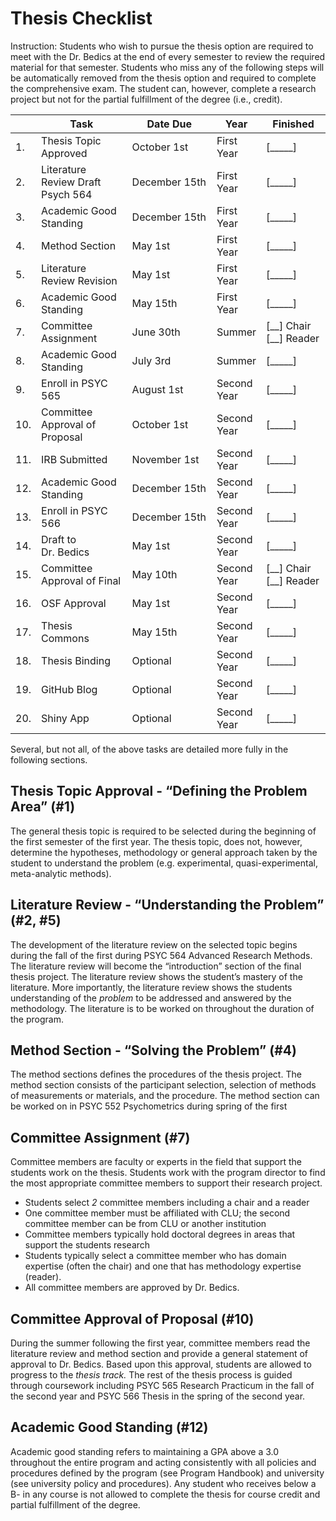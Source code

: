 # Thesis Checklist


Instruction: Students who wish to pursue the thesis option are required to meet with the Dr. Bedics at the end of every semester to review the required material for that semester.  Students who miss any of the following steps will be automatically removed from the thesis option and required to complete the comprehensive exam.  The student can, however, complete a research project but not for the partial fulfillment of the degree (i.e., credit).  


|| Task           | Date Due | Year | Finished | 
|--|----------------|---------------|------|-----------|
|1.| Thesis Topic Approved | October 1st | First Year | [_____] |
|2.| Literature Review Draft Psych 564 | December 15th | First Year | [_____] |
|3.| Academic Good Standing | December 15th | First Year | [_____]  |
|4.| Method Section | May 1st | First Year | [_____]  |
|5.| Literature Review Revision | May 1st  | First Year | [_____]  |
|6.| Academic Good Standing | May 15th | First Year | [_____]  |
|7.| Committee Assignment | June 30th | Summer | [__] Chair<br/>[__] Reader |
|8.| Academic Good Standing | July 3rd | Summer | [_____]  |
|9.| Enroll in PSYC 565 | August 1st | Second Year | [_____]  |
|10.| Committee Approval of Proposal | October 1st  | Second Year | [_____] |
|11.| IRB Submitted | November 1st | Second Year | [_____] |
|12.| Academic Good Standing | December 15th | Second Year | [_____]  |
|13.| Enroll in PSYC 566 | December 15th | Second Year | [_____]  |
|14.| Draft to Dr. Bedics | May 1st  | Second Year | [_____] |
|15.| Committee Approval of Final | May 10th  | Second Year |  [__] Chair<br/>[__] Reader |
|16.| OSF Approval | May 1st | Second Year  | [_____]  |
|17. | Thesis Commons | May 15th | Second Year | [_____]  |
|18. | Thesis Binding | Optional | Second Year | [_____]  |
|19.| GitHub Blog | Optional |Second Year | [_____]  |
|20.| Shiny App | Optional |Second Year | [_____]  |

Several, but not all, of the above tasks are detailed more fully in the following sections.


## Thesis Topic Approval - "Defining the Problem Area" (#1)

The general thesis topic is required to be selected during the beginning of the first semester of the first year.  The thesis topic, does not, however, determine the hypotheses, methodology or general approach taken by the student to understand the problem (e.g. experimental, quasi-experimental, meta-analytic methods). 

## Literature Review - "Understanding the Problem" (#2, #5)

The development of the literature review on the selected topic begins during the fall of the first during PSYC 564 Advanced Research Methods.  The literature review will become the "introduction" section of the final thesis project.  The literature review shows the student's mastery of the literature.  More importantly, the literature review shows the students understanding of the *problem* to be addressed and answered by the methodology.  The literature is to be worked on throughout the duration of the program.  

## Method Section - "Solving the Problem" (#4)

The method sections defines the procedures of the thesis project. The method section consists of the participant selection, selection of methods of measurements or materials, and the procedure.  The method section can be worked on in PSYC 552 Psychometrics during spring of the first 

## Committee Assignment (#7)

Committee members are faculty or experts in the field that support the students work on the thesis. Students work with the program director to find the most appropriate committee members to support their research project.  

  * Students select *2* committee members including a chair and a reader
  * One committee member must be affiliated with CLU; the second committee member can be from CLU or another institution
  * Committee members typically hold doctoral degrees in areas that support the students research
  * Students typically select a committee member who has domain expertise (often the chair) and one that has methodology expertise (reader).  
  * All committee members are approved by Dr. Bedics. 

## Committee Approval of Proposal (#10)

During the summer following the first year, committee members read the literature review and method section and provide a general statement of approval to Dr. Bedics.  Based upon this approval, students are allowed to progress to the *thesis track.*  The rest of the thesis process is guided through coursework including PSYC 565 Research Practicum in the fall of the second year and PSYC 566 Thesis in the spring of the second year. 

## Academic Good Standing (#12)

Academic good standing refers to maintaining a GPA above a 3.0 throughout the entire program and acting consistently with all policies and procedures defined by the program (see Program Handbook) and university (see university policy and procedures).  Any student who receives below a B- in any course is not allowed to complete the thesis for course credit and partial fulfillment of the degree. 




